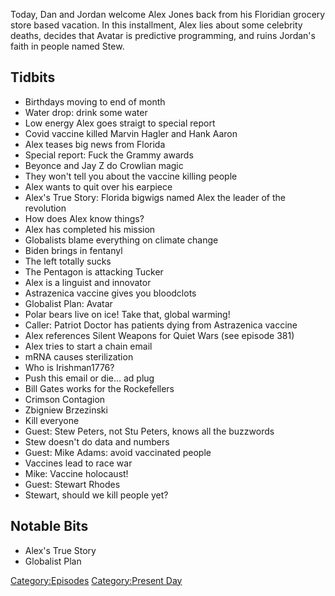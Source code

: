 {{DEFAULTSORT:
    #_EPISODE_0540:March 15-16, 2021
}}{{Episode
    | title             = March 15-16, 2021
    | caption           = Listen to this episode on [https://knowledgefight.libsyn.com/540-march-15-16-2021 Libsyn] [https://open.spotify.com/episode/4TuHNWwAwXHPqMpyYgP5po Spotify], Read the [[Transcript/540: March 15-16, 2021|Unofficial Transcript]]
    | episodeNumber     = 540
    | length            = 01:52:33
    | airDate           = March 17, 2021
    | coverageStartDate = March 15, 2021
    | coverageEndDate   = March 16, 2021
    | episodeType       = [[:Category:Present Day|Present Day]]
    | appearance        = [[Marvin Hagler]], [[Hank Aaron]], [[Beyonce]], [[Jay Z]], [[Tucker Carlson]], [[Bill Gates]], [[Zbigniew Brzezinski]], [[Stew Peters]], [[Mike Adams]], [[Stewart Rhodes]]
    | previousEpisode   = [[539: March 10, 2021]]
    | nextEpisode       = [[541: March 17-18, 2021]]
}}

{{Stub}}

Today, Dan and Jordan welcome Alex Jones back from his Floridian grocery store based vacation.  In this installment, Alex lies about some celebrity deaths, decides that Avatar is predictive programming, and ruins Jordan's faith in people named Stew.

==Tidbits==

*Birthdays moving to end of month
*Water drop: drink some water
*Low energy Alex goes straigt to special report
*Covid vaccine killed Marvin Hagler and Hank Aaron
*Alex teases big news from Florida
*Special report: Fuck the Grammy awards
*Beyonce and Jay Z do Crowlian magic
*They won't tell you about the vaccine killing people
*Alex wants to quit over his earpiece
*Alex's True Story: Florida bigwigs named Alex the leader of the revolution
*How does Alex know things?
*Alex has completed his mission
*Globalists blame everything on climate change
*Biden brings in fentanyl
*The left totally sucks
*The Pentagon is attacking Tucker
*Alex is a linguist and innovator
*Astrazenica vaccine gives you bloodclots
*Globalist Plan: Avatar
*Polar bears live on ice! Take that, global warming!
*Caller: Patriot Doctor has patients dying from Astrazenica vaccine
*Alex references Silent Weapons for Quiet Wars (see episode 381)
*Alex tries to start a chain email
*mRNA causes sterilization
*Who is Irishman1776?
*Push this email or die... ad plug
*Bill Gates works for the Rockefellers
*Crimson Contagion
*Zbigniew Brzezinski
*Kill everyone
*Guest: Stew Peters, not Stu Peters, knows all the buzzwords
*Stew doesn't do data and numbers
*Guest: Mike Adams: avoid vaccinated people
*Vaccines lead to race war
*Mike: Vaccine holocaust!
*Guest: Stewart Rhodes
*Stewart, should we kill people yet?

==Notable Bits==

*Alex's True Story
*Globalist Plan

[[Category:Episodes]]
[[Category:Present Day]]
